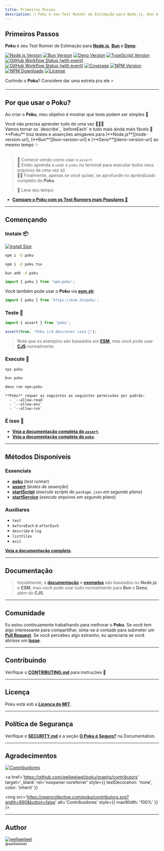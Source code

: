 ```yaml
---
title: Primeiros Passos
description: 🐷 Poku é seu Test Runner de Estimação para Node.js, Bun e Deno.
---
```



[node-version-url]: https://github.com/nodejs/node
[node-version-image]: https://img.shields.io/badge/Node.js->=%206.0.0-badc58
[bun-version-url]: https://github.com/oven-sh/bun
[bun-version-image]: https://img.shields.io/badge/Bun->=%200.5.3-f471b5
[deno-version-url]: https://github.com/denoland/deno
[deno-version-image]: https://img.shields.io/badge/Deno->=%201.30.0-70ffaf
[npm-image]: https://img.shields.io/npm/v/poku.svg?color=3dc1d3
[npm-url]: https://npmjs.org/package/poku
[typescript-url]: https://github.com/microsoft/TypeScript
[typescript-version-image]: https://img.shields.io/badge/TypeScript->=%204.7.2-3077c6
[ci-url]: https://github.com/wellwelwel/poku/actions/workflows/ci.yml?query=branch%3Amain
[ci-image]: https://img.shields.io/github/actions/workflow/status/wellwelwel/poku/ci.yml?event=push&style=flat&label=CI&branch=main
[ql-url]: https://github.com/wellwelwel/poku/actions/workflows/codeql.yml?query=branch%3Amain
[ql-image]: https://img.shields.io/github/actions/workflow/status/wellwelwel/poku/ci-codeql.yml?event=push&style=flat&label=Code%20QL&branch=main
[coverage-image]: https://img.shields.io/codecov/c/github/wellwelwel/poku?label=Cobertura
[coverage-url]: https://app.codecov.io/github/wellwelwel/poku
[downloads-image]: https://img.shields.io/npm/dt/poku.svg?&color=FFC312&label=Downloads
[downloads-url]: https://npmjs.org/package/poku
[license-url]: https://github.com/wellwelwel/poku/blob/main/LICENSE
[license-image]: https://img.shields.io/npm/l/poku.svg?maxAge=2592000&color=9c88ff&label=Licença

<div className='title-section'>
<aside>

# Primeiros Passos

**Poku** é seu Test Runner de Estimação para [**Node.js**][node-version-url], [**Bun**][bun-version-url] e [**Deno**][deno-version-url].

[![Node.js Version][node-version-image]][node-version-url]
[![Bun Version][bun-version-image]][bun-version-url]
[![Deno Version][deno-version-image]][deno-version-url]
[![TypeScript Version][typescript-version-image]][typescript-url]<br />
[![GitHub Workflow Status (with event)][ci-image]][ci-url]
[![GitHub Workflow Status (with event)][ql-image]][ql-url]
[![Coverage][coverage-image]][coverage-url]
[![NPM Version][npm-image]][npm-url]
[![NPM Downloads][downloads-image]][downloads-url]
[![License][license-image]][license-url]

Curtindo o **Poku**? Considere dar uma estrela pra ele ⭐️

</aside>
  <aside>
    <Logo className='logo' width={128} height={128} />
  </aside>
</div>

<hr />

## Por que usar o Poku?

Ao criar o **Poku**, meu objetivo é mostrar que tests podem ser simples 🌱

<div className='features black'>
  <div className='p'>
    <Success />
    <span>Você não precisa aprender tudo de uma vez 🧑🏻‍🎓</span>
  </div>
  <div className='p'>
    <Success />
    <span>
      Vamos tornar os `describe`, `beforeEach` e tudo mais ainda mais fáceis 🚀
    </span>
  </div>
  <div className='p'>
    <Success />
    <span>
      **Poku** traz testes e asserções amigáveis para
      [**Node.js**][node-version-url], [**Bun**][bun-version-url] e
      [**Deno**][deno-version-url] ao mesmo tempo ✨
    </span>
  </div>
</div>

<br />

> 🔬 Comece vendo como usar o `assert` <br />
> 🧪 Então aprenda a usar o `poku` no terminal para executar todos seus arquivos de uma vez só <br />
> 🧙🏻 Finalmente, apenas se você quiser, se aprofunde no aprendizado completo do **Poku** <br />
>
> 🩵 Leve seu tempo

- [**Compare o Poku com os Test Runners mais Populares 🧪**](/docs/comparing)

<hr />

## Començando

### **Instale** 📦

[![Install Size](https://packagephobia.com/badge?p=poku)](https://packagephobia.com/result?p=poku)

<Tabs>
  <TabItem default value='Node.js'>

```bash
npm i -D poku
```

  </TabItem>
  <TabItem  value='TypeScript (Node.js)'>

```bash
npm i -D poku tsx
```

  </TabItem>
  <TabItem  value='Bun'>

```bash
bun add -d poku
```

  </TabItem>
  <TabItem  value='Deno'>

```ts
import { poku } from 'npm:poku';
```

Você também pode usar o **Poku** via [**esm.sh**](https://esm.sh):

```ts
import { poku } from 'https://esm.sh/poku';
```

  </TabItem>
</Tabs>

### **Teste** 🔬

<Tabs>
  <TabItem default value='test/file.test.js'>

```ts
import { assert } from 'poku';

assert(true, 'Poku irá descrever isso 🐷');
```

  </TabItem>
</Tabs>

> Note que os exemplos são baseados em [**ESM**](/docs/examples/cjs-esm), mas você pode usar [**CJS**](/docs/examples/cjs-esm) normalmente.

### **Execute** 🚀

<Tabs>
  <TabItem default value='Node.js and TypeScript (Node.js)'>

```bash
npx poku
```

  </TabItem>
  <TabItem  value='Bun'>

```bash
bun poku
```

  </TabItem>
  <TabItem  value='Deno'>

```bash
deno run npm:poku
```

    **Poku** requer as seguintes as seguintes permissões por padrão:
      - `--allow-read`
      - `--allow-env`
      - `--allow-run`

  </TabItem>
</Tabs>

### **É isso** 🎉

- [**Veja a documentação completa do `assert`**](/docs/documentation/assert).
- [**Veja a documentação completa do `poku`**](/docs/category/poku).

<hr />

## Métodos Disponíveis

### Essenciais

- [**poku**](/docs/category/poku) (_test runner_)
- [**assert**](/docs/documentation/assert) (_testes de asserção_)
- [**startScript**](/docs/documentation/startScript) (_execute scripts do `package.json` em segundo plano_)
- [**startService**](/docs/documentation/startService) (_execute arquivos em segundo plano_)

### Auxiliares

- `test`
- `beforeEach` e `afterEach`
- `describe` e `log`
- `listFiles`
- `exit`

[**Veja a documentação completa**](/docs/category/documentation).

<hr />

## Documentação

> Inicialmente, a [**documentação**](/docs/category/documentation) e [**exemplos**](/docs/category/examples) são baseados no **Node.js** e **ESM**, mas você pode usar tudo normalmente para **Bun** e **Deno**, além do **CJS**.

<hr />

## Comunidade

Eu estou continuamente trabalhando para melhorar o **Poku**. Se você tem algo interessante para compartilhar, sinta-se à vontade para submeter um [**Pull Request**](https://github.com/wellwelwel/poku/compare). Se você percebeu algo estranho, eu apreciaria se você abrisse um [**Issue**](https://github.com/wellwelwel/poku/issues/new).

<hr />

## Contribuindo

Verifique o [**CONTRIBUTING.md**](https://github.com/wellwelwel/poku/blob/main/CONTRIBUTING.md) para instruções 🚀

<hr />

## Licença

Poku está sob a [**Licença do MIT**](https://github.com/wellwelwel/poku/blob/main/LICENSE).

<hr />

## Política de Segurança

Verifique o [**SECURITY.md**](https://github.com/wellwelwel/poku/blob/main/SECURITY.md) e a seção [**O Poku é Seguro?**](/docs/security) na Documentation.

<hr />

## Agradecimentos

[![Contribuidores](https://img.shields.io/github/contributors/wellwelwel/poku?label=Contribuidores)](https://github.com/wellwelwel/poku/graphs/contributors)

<a
  href='https://github.com/wellwelwel/poku/graphs/contributors'
  target='_blank'
  rel='noopener noreferrer'
  style={{ textDecoration: 'none', color: 'inherit' }}
>
  <img
    src='https://opencollective.com/poku/contributors.svg?width=890&button=false'
    alt='Contribuidores'
    style={{ maxWidth: '100%' }}
  />
</a>

<hr />

## Author

<a href='https://github.com/wellwelwel'>
  <img
    src='https://avatars.githubusercontent.com/u/46850407'
    alt='wellwelwel'
    style={{ borderRadius: '50%', width: 64, height: 64 }}
  />
  <br />
  <sub>@wellwelwel</sub>
</a>
